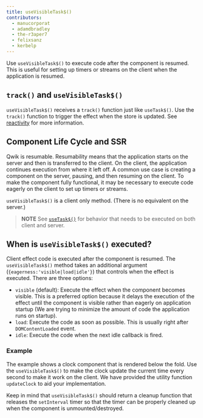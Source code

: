 ```yaml
---
title: useVisibleTask$()
contributors:
  - manucorporat
  - adamdbradley
  - the-r3aper7
  - felixsanz
  - kerbelp
---
```


Use `useVisibleTask$()` to execute code after the component is resumed. This is useful for setting up timers or streams on the client when the application is resumed.

## `track()` and `useVisibleTask$()`

`useVisibleTask$()` receives a `track()` function just like `useTask$()`. Use the `track()` function to trigger the effect when the store is updated. See [reactivity](../../../tutorial/reactivity/explicit/index.mdx) for more information.

## Component Life Cycle and SSR

Qwik is resumable. Resumability means that the application starts on the server and then is transferred to the client. On the client, the application continues execution from where it left off. A common use case is creating a component on the server, pausing, and then resuming on the client. To make the component fully functional, it may be necessary to execute code eagerly on the client to set up timers or streams.

`useVisibleTask$()` is a client only method. (There is no equivalent on the server.)

> **NOTE** See [`useTask$()`](/docs/components/lifecycle/index.mdx#usetask) for behavior that needs to be executed on both client and server.

## When is `useVisibleTask$()` executed?

Client effect code is executed after the component is resumed. The `useVisibleTask$()` method takes an additional argument (`{eagerness:'visible|load|idle'}`) that controls when the effect is executed. There are three options:

- `visible` (default): Execute the effect when the component becomes visible. This is a preferred option because it delays the execution of the effect until the component is visible rather than eagerly on application startup (We are trying to minimize the amount of code the application runs on startup).
- `load`: Execute the code as soon as possible. This is usually right after `DOMContentLoaded` event.
- `idle`: Execute the code when the next idle callback is fired.

### Example

The example shows a clock component that is rendered below the fold. Use the `useVisibleTask$()` to make the clock update the current time every second to make it work on the client. We have provided the utility function `updateClock` to aid your implementation.

Keep in mind that `useVisibleTask$()` should return a cleanup function that releases the `setInterval` timer so that the timer can be properly cleaned up when the component is unmounted/destroyed.
